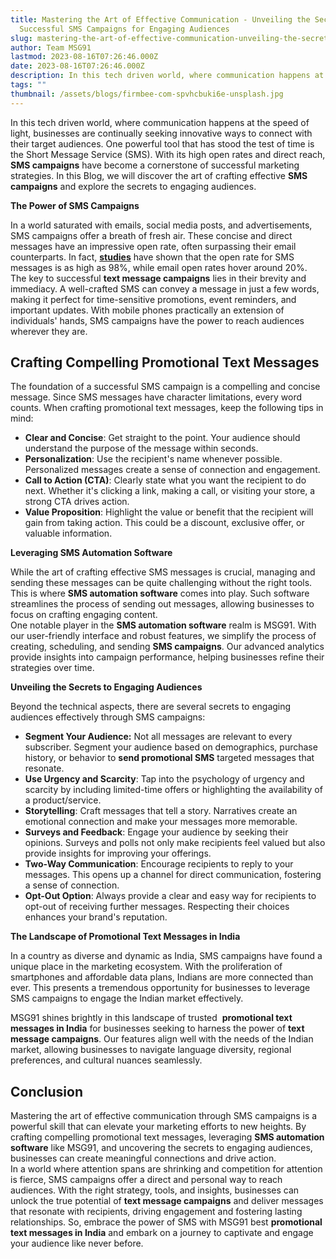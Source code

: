 ```yaml
---
title: Mastering the Art of Effective Communication - Unveiling the Secrets to
  Successful SMS Campaigns for Engaging Audiences
slug: mastering-the-art-of-effective-communication-unveiling-the-secrets-to-successful-sms-campaigns-for-engaging-audiences
author: Team MSG91
lastmod: 2023-08-16T07:26:46.000Z
date: 2023-08-16T07:26:46.000Z
description: In this tech driven world, where communication happens at the speed of light, businesses are continually seeking innovative ways to connect with their target audiences. One powerful tool that has stood the test of time is the Short Message Service (SMS). With its high open rates and direct reach, **SMS campaigns** have become a cornerstone of successful marketing strategies. In this Blog, we will discover the art of crafting effective SMS campaigns and explore the secrets to engaging audiences.
tags: ""
thumbnail: /assets/blogs/firmbee-com-spvhcbuki6e-unsplash.jpg
---
```


In this tech driven world, where communication happens at the speed of light, businesses are continually seeking innovative ways to connect with their target audiences. One powerful tool that has stood the test of time is the Short Message Service (SMS). With its high open rates and direct reach, **SMS campaigns** have become a cornerstone of successful marketing strategies. In this Blog, we will discover the art of crafting effective **SMS campaigns** and explore the secrets to engaging audiences.

**The Power of SMS Campaigns**  
  
In a world saturated with emails, social media posts, and advertisements, SMS campaigns offer a breath of fresh air. These concise and direct messages have an impressive open rate, often surpassing their email counterparts. In fact, [**studies**](https://www.gartner.com/en/digital-markets/insights/the-future-of-sales-follow-ups-text-messages) have shown that the open rate for SMS messages is as high as 98%, while email open rates hover around 20%.  
The key to successful **text message campaigns** lies in their brevity and immediacy. A well-crafted SMS can convey a message in just a few words, making it perfect for time-sensitive promotions, event reminders, and important updates. With mobile phones practically an extension of individuals' hands, SMS campaigns have the power to reach audiences wherever they are.

**Crafting Compelling Promotional Text Messages**
-------------------------------------------------

The foundation of a successful SMS campaign is a compelling and concise message. Since SMS messages have character limitations, every word counts. When crafting promotional text messages, keep the following tips in mind:

* **Clear and Concise**: Get straight to the point. Your audience should understand the purpose of the message within seconds.
* **Personalization**: Use the recipient's name whenever possible. Personalized messages create a sense of connection and engagement.
* **Call to Action (CTA)**: Clearly state what you want the recipient to do next. Whether it's clicking a link, making a call, or visiting your store, a strong CTA drives action.
* **Value Proposition**: Highlight the value or benefit that the recipient will gain from taking action. This could be a discount, exclusive offer, or valuable information.

**Leveraging SMS Automation Software**

While the art of crafting effective SMS messages is crucial, managing and sending these messages can be quite challenging without the right tools. This is where **SMS automation software** comes into play. Such software streamlines the process of sending out messages, allowing businesses to focus on crafting engaging content.  
One notable player in the **SMS automation software** realm is MSG91. With our user-friendly interface and robust features, we simplify the process of creating, scheduling, and sending **SMS campaigns**. Our advanced analytics provide insights into campaign performance, helping businesses refine their strategies over time.

**Unveiling the Secrets to Engaging Audiences**

Beyond the technical aspects, there are several secrets to engaging audiences effectively through SMS campaigns:

* **Segment Your Audience:** Not all messages are relevant to every subscriber. Segment your audience based on demographics, purchase history, or behavior to **send promotional SMS** targeted messages that resonate.
* **Use Urgency and Scarcity**: Tap into the psychology of urgency and scarcity by including limited-time offers or highlighting the availability of a product/service.
* **Storytelling**: Craft messages that tell a story. Narratives create an emotional connection and make your messages more memorable.
* **Surveys and Feedback**: Engage your audience by seeking their opinions. Surveys and polls not only make recipients feel valued but also provide insights for improving your offerings.
* **Two-Way Communication**: Encourage recipients to reply to your messages. This opens up a channel for direct communication, fostering a sense of connection.
* **Opt-Out Option**: Always provide a clear and easy way for recipients to opt-out of receiving further messages. Respecting their choices enhances your brand's reputation.

**The Landscape of Promotional Text Messages in India**

In a country as diverse and dynamic as India, SMS campaigns have found a unique place in the marketing ecosystem. With the proliferation of smartphones and affordable data plans, Indians are more connected than ever. This presents a tremendous opportunity for businesses to leverage SMS campaigns to engage the Indian market effectively.

MSG91 shines brightly in this landscape of trusted  **promotional text messages in India** for businesses seeking to harness the power of **text message campaigns**. Our features align well with the needs of the Indian market, allowing businesses to navigate language diversity, regional preferences, and cultural nuances seamlessly.

Conclusion
----------

Mastering the art of effective communication through SMS campaigns is a powerful skill that can elevate your marketing efforts to new heights. By crafting compelling promotional text messages, leveraging **SMS automation software** like MSG91, and uncovering the secrets to engaging audiences, businesses can create meaningful connections and drive action.  
In a world where attention spans are shrinking and competition for attention is fierce, SMS campaigns offer a direct and personal way to reach audiences. With the right strategy, tools, and insights, businesses can unlock the true potential of **text message campaigns** and deliver messages that resonate with recipients, driving engagement and fostering lasting relationships. So, embrace the power of SMS with MSG91 best **promotional text messages in India** and embark on a journey to captivate and engage your audience like never before.

  


  


